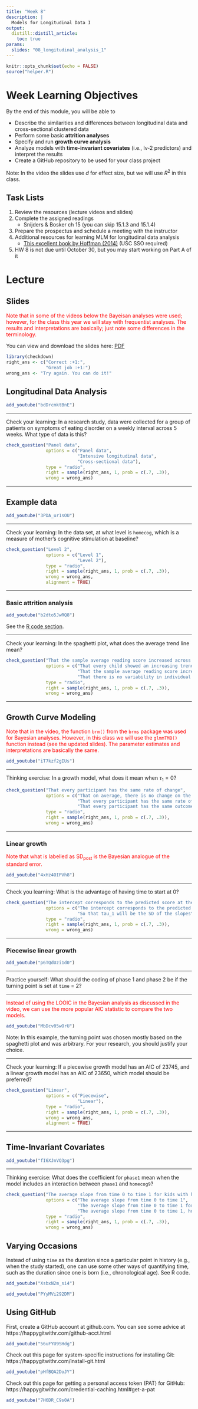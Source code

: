 ```yaml
---
title: "Week 8"
description: |
  Models for Longitudinal Data I
output: 
  distill::distill_article:
    toc: true
params:
  slides: "08_longitudinal_analysis_1"
---
```



```r
knitr::opts_chunk$set(echo = FALSE)
source("helper.R")
```

# Week Learning Objectives

By the end of this module, you will be able to 

- Describe the similarities and differences between longitudinal data and cross-sectional clustered data
- Perform some basic **attrition analyses**
- Specify and run **growth curve analysis**
- Analyze models with **time-invariant covariates** (i.e., lv-2 predictors) and interpret the results
- Create a GitHub repository to be used for your class project

Note: In the video the slides use $d$ for effect size, but we will use $R^2$ in this class.

## Task Lists

1. Review the resources (lecture videos and slides)
2. Complete the assigned readings
    * Snijders & Bosker ch 15 (you can skip 15.1.3 and 15.1.4)
3. Prepare the prospectus and schedule a meeting with the instructor
4. Additional resources for learning MLM for longitudinal data analysis
    * [This excellent book by Hoffman (2014)](https://www-taylorfrancis-com.libproxy2.usc.edu/books/9781315744094) (USC SSO required)
5. HW 8 is not due until October 30, but you may start working on Part A of it

# Lecture

## Slides

<span style="color:red">Note that in some of the videos below the Bayeisan analyses were used; however, for the class this year we will stay with frequentist analyses. The results and interpretations are basically; just note some differences in the terminology.</span>

You can view and download the slides here: 
[PDF](`r file.path("slides", paste0(params$slides, ".pdf"))`){target="_blank"}

```r
library(checkdown)
right_ans <- c("Correct :+1:", 
               "Great job :+1:")
wrong_ans <- "Try again. You can do it!"
```

## Longitudinal Data Analysis

```r
add_youtube("bdDrcmktBnE")
```

***

Check your learning: In a research study, data were collected for a group of patients on symptoms of eating disorder on a weekly interval across 5 weeks. What type of data is this?

```r
check_question("Panel data", 
               options = c("Panel data", 
                           "Intensive longitudinal data", 
                           "Cross-sectional data"), 
               type = "radio", 
               right = sample(right_ans, 1, prob = c(.7, .3)), 
               wrong = wrong_ans)
```

***

## Example data

```r
add_youtube("3PDA_ur1sOU")
```

***

Check your learning: In the data set, at what level is `homecog`, which is a measure of mother's cognitive stimulation at baseline?

```r
check_question("Level 2", 
               options = c("Level 1", 
                           "Level 2"), 
               type = "radio", 
               right = sample(right_ans, 1, prob = c(.7, .3)), 
               wrong = wrong_ans, 
               alignment = TRUE)
```

***

### Basic attrition analysis

```r
add_youtube("b2dto5JwRQ8")
```

See the [R code section](../rcode8/#attrition-analyses). 

***

Check your learning: In the spaghetti plot, what does the average trend line mean?

```r
check_question("That the sample average reading score increased across time", 
               options = c("That every child showed an increasing trend", 
                           "That the sample average reading score increased across time", 
                           "That there is no variability in individual trajectories"), 
               type = "radio", 
               right = sample(right_ans, 1, prob = c(.7, .3)), 
               wrong = wrong_ans)
```

***

## Growth Curve Modeling

<span style="color:red">Note that in the video, the function `brm()` from the `brms` package was used for Bayesian analyses. However, in this class we will use the `glmmTMB()` function instead (see the updated slides). The parameter estimates and interpretations are basically the same.</span>

```r
add_youtube("iT7kzf2gIUs")
```

***

Thinking exercise: In a growth model, what does it mean when $\tau_1 = 0$?

```r
check_question("That every participant has the same rate of change", 
               options = c("That on average, there is no change on the outcome across time", 
                           "That every participant has the same rate of change", 
                           "That every participant has the same outcome score"), 
               type = "radio", 
               right = sample(right_ans, 1, prob = c(.7, .3)), 
               wrong = wrong_ans)
```

***

### Linear growth

<span style="color:red">Note that what is labelled as SD~post~ is the Bayesian analogue of the standard error.</span>

```r
add_youtube("4xHz4OIPVh8")
```

***

Check you learning: What is the advantage of having time to start at 0?

```r
check_question("The intercept corresponds to the predicted score at the first time point", 
               options = c("The intercept corresponds to the predicted score at the first time point", 
                           "So that tau_1 will be the SD of the slopes"), 
               type = "radio", 
               right = sample(right_ans, 1, prob = c(.7, .3)), 
               wrong = wrong_ans)
```

***

### Piecewise linear growth

```r
add_youtube("p6TQdUzi1d0")
```

***

Practice yourself: What should the coding of phase 1 and phase 2 be if the turning point is set at `time` = 2?

***

<span style="color:red">Instead of using the LOOIC in the Bayesian analysis as discussed in the video, we can use the more popular AIC statistic to compare the two models.</span>

```r
add_youtube("MbDcv05wOrU")
```

Note: In this example, the turning point was chosen mostly based on the spaghetti plot and was arbitrary. For your research, you should justify your choice. 

***

Check your learning: If a piecewise growth model has an AIC of 23745, and a linear growth model has an AIC of 23650, which model should be preferred?

```r
check_question("Linear",
               options = c("Piecewise", 
                           "Linear"), 
               type = "radio", 
               right = sample(right_ans, 1, prob = c(.7, .3)), 
               wrong = wrong_ans, 
               alignment = TRUE)
```

***

## Time-Invariant Covariates 

```r
add_youtube("fI6XJnVQ3pg")
```

***

Thinking exercise: What does the coefficient for `phase1` mean when the model includes an interaction between `phase1` and `homecog9`?

```r
check_question("The average slope from time 0 to time 1 for kids with homecog = 9",
               options = c("The average slope from time 0 to time 1",
                           "The average slope from time 0 to time 1 for kids with homecog = 9",
                           "The average slope from time 0 to time 1, holding constant homecog"),
               type = "radio",
               right = sample(right_ans, 1, prob = c(.7, .3)),
               wrong = wrong_ans)
```

## Varying Occasions

Instead of using `time` as the duration since a particular point in history (e.g., when the study started), one can use some other ways of quantifying time, such as the duration since one is born (i.e., chronological age). See R code.

```r
add_youtube("XsbxN2m_si4")
```

```r
add_youtube("PYyMVi292DM")
```

## Using GitHub

First, create a GitHub account at github.com. You can see some advice at https://happygitwithr.com/github-acct.html

```r
add_youtube("56uFYU9SHdg")
```

Check out this page for system-specific instructions for installing Git: https://happygitwithr.com/install-git.html

```r
add_youtube("pHfBQA2DoJY")
```

Check out this page for getting a personal access token (PAT) for GitHub: https://happygitwithr.com/credential-caching.html#get-a-pat

```r
add_youtube("7H6DR_C9s0A")
```
